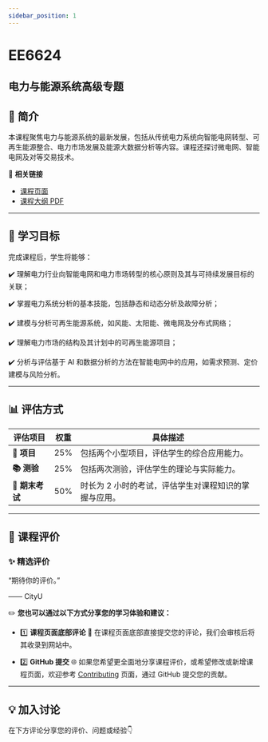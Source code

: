 ```yaml
---
sidebar_position: 1
---
```


# EE6624
## 电力与能源系统高级专题

## **📘 简介**
本课程聚焦电力与能源系统的最新发展，包括从传统电力系统向智能电网转型、可再生能源整合、电力市场发展及能源大数据分析等内容。课程还探讨微电网、智能电网及对等交易技术。

🔗 **相关链接**
- [课程页面](https://www.cityu.edu.hk/catalogue/pg/202425/course/EE6624.htm)
- [课程大纲 PDF](https://www.cityu.edu.hk/catalogue/pg/202425/course/EE6624.pdf)

---

## **🎯 学习目标**

完成课程后，学生将能够：

✔️ 理解电力行业向智能电网和电力市场转型的核心原则及其与可持续发展目标的关联；

✔️ 掌握电力系统分析的基本技能，包括静态和动态分析及故障分析；

✔️ 建模与分析可再生能源系统，如风能、太阳能、微电网及分布式网络；

✔️ 理解电力市场的结构及其计划中的可再生能源项目；

✔️ 分析与评估基于 AI 和数据分析的方法在智能电网中的应用，如需求预测、定价建模与风险分析。

---

## **📊 评估方式**

| **评估项目**          | **权重** | **具体描述**                                                                                       |
|----------------------|---------|---------------------------------------------------------------------------------------------------|
| **📝 项目**           | 25%     | 包括两个小型项目，评估学生的综合应用能力。                                                        |
| **📚 测验**            | 25%     | 包括两次测验，评估学生的理论与实际能力。                                                          |
| **📖 期末考试**       | 50%     | 时长为 2 小时的考试，评估学生对课程知识的掌握与应用。                                             |

---

## **💬 课程评价**

### ✨ **精选评价**
<div className={commentStyles.commentBox}>
    <p className={commentStyles.commentText}>
        “期待你的评价。”
    </p>
    <p className={commentStyles.commentAuthor}>—— CityU</p>
</div>

✏️ **您也可以通过以下方式分享您的学习体验和建议：**

- 1️⃣ **课程页面底部评论**
💬 在课程页面底部直接提交您的评论，我们会审核后将其收录到网站中。

- 2️⃣ **GitHub 提交**
🌐 如果您希望更全面地分享课程评价，或希望修改或新增课程页面，欢迎参考 [Contributing](https://penjc.github.io/CityU/contributing) 页面，通过 GitHub 提交您的贡献。

---

## **💡 加入讨论**

在下方评论分享您的评价、问题或经验👇
<Utterances />